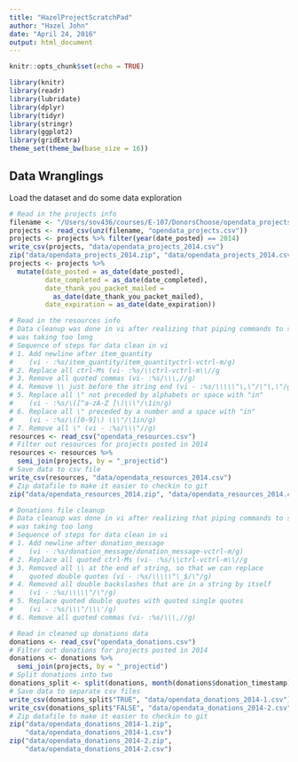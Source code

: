 ```yaml
---
title: "HazelProjectScratchPad"
author: "Hazel John"
date: "April 24, 2016"
output: html_document
---
```


```r
knitr::opts_chunk$set(echo = TRUE)
```

```r
library(knitr)
library(readr)
library(lubridate)
library(dplyr)
library(tidyr)
library(stringr)
library(ggplot2)
library(gridExtra)
theme_set(theme_bw(base_size = 16))
```

## Data Wranglings
Load the dataset and do some data exploration


```r
# Read in the projects info
filename <- "/Users/sov436/courses/E-107/DonorsChoose/opendata_projects.zip"
projects <- read_csv(unz(filename, "opendata_projects.csv")) 
projects <- projects %>% filter(year(date_posted) == 2014)
write_csv(projects, "data/opendata_projects_2014.csv")
zip("data/opendata_projects_2014.zip", "data/opendata_projects_2014.csv")
projects <- projects %>%
  mutate(date_posted = as_date(date_posted),
         date_completed = as_date(date_completed),
         date_thank_you_packet_mailed =
           as_date(date_thank_you_packet_mailed),
         date_expiration = as_date(date_expiration)) 

# Read in the resources info 
# Data cleanup was done in vi after realizing that piping commands to sed
# was taking too long
# Sequence of steps for data clean in vi
# 1. Add newline after item_quantity 
#    (vi - :%s/item_quantity/item_quantityctrl-vctrl-m/g)
# 2. Replace all ctrl-Ms (vi- :%s/\\ctrl-vctrl-m\\//g
# 3. Remove all quoted commas (vi- :%s/\\\,//g)
# 4. Remove \\ just before the string end (vi - :%s/\\\\\"\,\"/\"\,\"/g)
# 5. Replace all \" not preceded by alphabets or space with "in"
#    (vi - :%s/\([^a-zA-Z ]\)\\\"/\1in/g)
# 6. Replace all \" preceded by a number and a space with "in"
#    (vi - :%s/\([0-9]\) \\\"/\1in/g)
# 7. Remove all \" (vi - :%s/\\\"//g)
resources <- read_csv("opendata_resources.csv") 
# Filter out resources for projects posted in 2014
resources <- resources %>%
  semi_join(projects, by = "_projectid")
# Save data to csv file
write_csv(resources, "data/opendata_resources_2014.csv")
# Zip datafile to make it easier to checkin to git
zip("data/opendata_resources_2014.zip", "data/opendata_resources_2014.csv")

# Donations file cleanup
# Data cleanup was done in vi after realizing that piping commands to sed
# was taking too long
# Sequence of steps for data clean in vi
# 1. Add newline after donation_message 
#    (vi - :%s/donation_message/donation_message-vctrl-m/g)
# 2. Replace all quoted ctrl-Ms (vi- :%s/\\ctrl-vctrl-m\\//g
# 3. Removed all \\ at the end of string, so that we can replace 
#    quoted double quotes (vi - :%s/\\\\\"\_$/\"/g)
# 4. Removed all double backslashes that are in a string by itself
#    (vi - :%s/\\\\\"/\"/g)
# 5. Replace quoted double quotes with quoted single quotes
#    (vi - :%s/\\\"/\\\'/g)
# 6. Remove all quoted commas (vi- :%s/\\\,//g)

# Read in cleaned up donations data
donations <- read_csv("opendata_donations.csv") 
# Filter out donations for projects posted in 2014
donations <- donations %>%
  semi_join(projects, by = "_projectid")
# Split donations into two
donations_split <- split(donations, month(donations$donation_timestamp) < 7)
# Save data to separate csv files
write_csv(donations_split$"TRUE", "data/opendata_donations_2014-1.csv")
write_csv(donations_split$"FALSE", "data/opendata_donations_2014-2.csv")
# Zip datafile to make it easier to checkin to git
zip("data/opendata_donations_2014-1.zip",
    "data/opendata_donations_2014-1.csv")
zip("data/opendata_donations_2014-2.zip",
    "data/opendata_donations_2014-2.csv")
```
